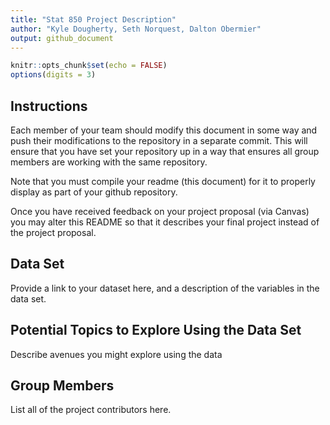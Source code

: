 ```yaml
---
title: "Stat 850 Project Description"
author: "Kyle Dougherty, Seth Norquest, Dalton Obermier"
output: github_document
---
```


```r
knitr::opts_chunk$set(echo = FALSE)
options(digits = 3)
```


## Instructions

Each member of your team should modify this document in some way and push their modifications to the repository in a separate commit. This will ensure that you have set your repository up in a way that ensures all group members are working with the same repository. 

Note that you must compile your readme (this document) for it to properly display as part of your github repository. 

Once you have received feedback on your project proposal (via Canvas) you may alter this README so that it describes your final project instead of the project proposal. 

## Data Set
Provide a link to your dataset here, and a description of the variables in the data set.

## Potential Topics to Explore Using the Data Set
Describe avenues you might explore using the data

## Group Members
List all of the project contributors here.

